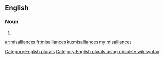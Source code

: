 ==English==

===Noun===
{{head|en}}

# {{plural of|misalliance}}

[[Category:English plurals]][[Category:English plurals using obsolete wikisyntax]]

[[ar:misalliances]]
[[fr:misalliances]]
[[ku:misalliances]]
[[my:misalliances]]